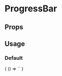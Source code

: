 
# ProgressBar

<Meta
  title='ProgressBar'
  component='fw-progress-bar'
/>

## Props 

<Props of="fw-progress-bar"/>

## Usage

### Default
<Preview>
  <Story name='Default'>
    {
      () => `<fw-progress-bar></fw-progress-bar>`
    }
  </Story>
</Preview>

